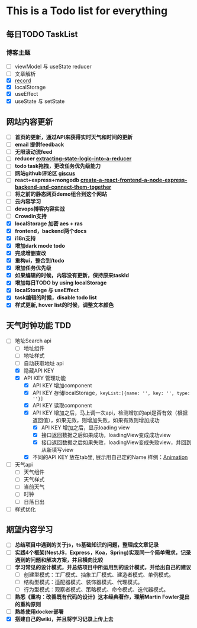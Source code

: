 
# This is a Todo list for everything
## 每日TODO TaskList
<TodoFeature />

### **博客主题**
  - [ ] viewModel 与 useState reducer
  - [ ] 文章解析
  - [x] [record](https://zhuanlan.zhihu.com/p/356662885)
  - [x] localStorage
  - [x] useEffect
  - [x] useState 与 setState

## 网站内容更新
- [ ] **首页的更新，通过API来获得实时天气和时间的更新**
- [ ] **email 提供feedback**
- [ ] **无限滚动流feed**
- [ ] **reducer [extracting-state-logic-into-a-reducer](https://zh-hans.react.dev/learn/extracting-state-logic-into-a-reducer)**
- [ ] **todo task拖拽，更改任务优先级能力**
- [ ] **网站github评论区 [giscus](https://giscus.app/zh-CN)**
- [ ] **react+express+mongodb [create-a-react-frontend-a-node-express-backend-and-connect-them-together](https://www.freecodecamp.org/chinese/news/create-a-react-frontend-a-node-express-backend-and-connect-them-together/)**
- [ ] **将之前的静态网页demo组合到这个网站**
- [ ] **云内容学习**
- [ ] **devops博客内容实战**
- [ ] **Crowdin支持**
- [x] **localStorage 加密 aes + ras**
- [x] **frontend，backend两个docs**
- [x] **i18n支持**
- [x] **增加dark mode todo**
- [x] **完成增删查改**
- [x] **重构ui，整合到/todo**
- [x] **增加任务优先级**
- [x] **如果编辑的时候，内容没有更新，保持原来taskId**
- [x] **增加每日TODO by using localStorage**
- [x] **localStorage 与 useEffect**
- [x] **task编辑的时候，disable todo list**
- [x] **样式更新, hover list的时候，调整文本颜色**

## 天气时钟功能 TDD
- [ ] 地址Search api
    - [ ] 地址组件
    - [ ] 地址样式
    - [ ] 自动获取地址 api
    - [x] 隐藏API KEY
    - [x] API KEY 管理功能
        - [x] API KEY 增加component
        - [x] API KEY 存储localStorage，`keyList:[{name: '', key: '', type: ''}]`
        - [x] API KEY 读取component
        - [x] API KEY 增加之后，马上调一次api，检测增加的api是否有效（根据返回值），如果无效，则增加失败，如果有效则增加成功
            - [x] API KEY 增加之后，显示loading view
            - [x] 接口返回数据之后如果成功，loadingView变成成功view
            - [x] 接口返回数据之后如果失败，loadingView变成失败view，并回到从新填写view
        - [x] 不同的API KEY 放在tab里, 展示用自己定的Name 样例：[Animation](https://mui.com/material-ui/react-floating-action-button/#animation)
- [ ] 天气api
    - [ ] 天气组件
    - [ ] 天气样式
    - [ ] 当前天气
    - [ ] 时钟
    - [ ] 日落日出
- [ ] 样式优化

## 期望内容学习
- [ ] **总结项目中遇到的关于js，ts基础知识的问题，整理成文章记录**
- [ ] **实践4个框架(NestJS，Express，Koa，Spring)实现同一个简单需求，记录遇到的问题和解决方案，并且横向比较**
- [ ] **学习常见的设计模式，并总结项目中所运用到的设计模式，并给出自己的建议**
    - [ ] 创建型模式：工厂模式、抽象工厂模式、建造者模式、单例模式。
    - [ ] 结构型模式：适配器模式、装饰器模式、代理模式。
    - [ ] 行为型模式：观察者模式、策略模式、命令模式、迭代器模式。
- [ ] **熟悉《重构：改善既有代码的设计》这本经典著作，理解Martin Fowler提出的重构原则**
- [ ] **熟练使用docker部署**
- [x] **搭建自己的wiki，并且将学习记录上传上去**